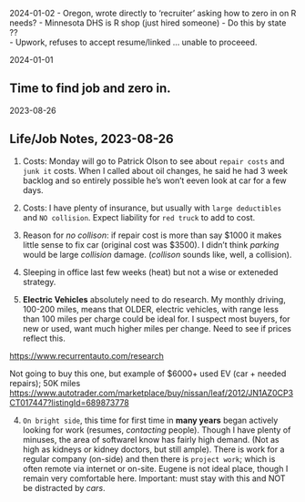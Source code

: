 2024-01-02
-  Oregon, wrote directly to 'recruiter' asking how to zero in on R needs?
-  Minnesota DHS is R shop (just hired someone)
-  Do this by state ??   
-  Upwork, refuses to accept resume/linked ... unable to proceeed.

2024-01-01

##    Time to find job and zero in.

2023-08-26  

## Life/Job Notes, 2023-08-26 

1.  Costs:  Monday will go to Patrick Olson to see about `repair costs` and `junk it ` costs.  When I called about oil changes, he said he had 3 week backlog and so entirely possible he's won't eeven look at car for a few days.

2.  Costs: I have plenty of insurance, but usually with `large deductibles` and `NO collision`.   Expect liability for `red truck` to add to cost.

3.  Reason for *no collison*:  if repair cost is more than say $1000 it makes
    little sense to fix car  (original cost was $3500).  I didn't think
    *parking* would be large *collision* damage.  (*collison* sounds like,
    well, a collision).

3.  Sleeping in office last few weeks (heat) but not a wise or exteneded strategy.


5.  **Electric Vehicles** absolutely need to do research.  My monthly driving, 100-200 miles, means that OLDER, electric vehicles, with range less than 100 miles per charge could be ideal for.  I suspect most buyers, for new or used, want much higher miles per change.  Need to see if prices reflect this.

   <https://www.recurrentauto.com/research>

Not going to buy this one, but example of $6000+ used EV (car + needed repairs); 50K miles
   <https://www.autotrader.com/marketplace/buy/nissan/leaf/2012/JN1AZ0CP3CT017447?listingId=689873778>

4.  `On bright side`, this time for first time in **many years** began actively  looking for work (resumes, *contacting* people).  Though I have plenty of minuses, the area of softwareI know has fairly high demand.  (Not as high as kidneys or kidney doctors, but still ample).  There is work for a regular company (on-side) and then there is `project work`; which is often remote via internet or on-site.   Eugene is not ideal place, though I remain very comfortable here.  Important:  must stay with this and NOT be distracted by *cars*.
